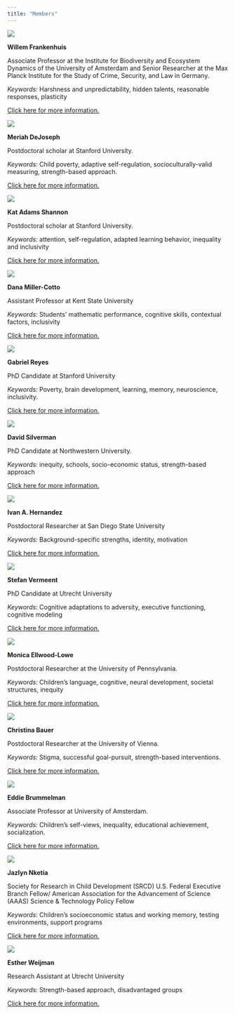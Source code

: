 ```yaml
---
title: "Members"
---
```


::: member
![](img/Willem.jpg){.member-photo}

::: member-details
**Willem Frankenhuis**

Associate Professor at the Institute for Biodiversity and Ecosystem Dynamics of the University of Amsterdam and Senior Researcher at the Max Planck Institute for the Study of Crime, Security, and Law in Germany.

*Keywords:* Harshness and unpredictability, hidden talents, reasonable responses, plasticity

::: reduce-paragraph-spacing
::: special-sentence
[Click here for more information.](http://www.willem.maartenfrankenhuis.nl/)
:::
:::
:::
:::

::: member
![](img/meriah.jpg){.member-photo}

::: member-details
**Meriah DeJoseph**

Postdoctoral scholar at Stanford University.

::: reduce-paragraph-spacing
*Keywords:* Child poverty, adaptive self-regulation, socioculturally-valid measuring, strength-based approach.
:::

::: reduce-paragraph-spacing
::: special-sentence
[Click here for more information.](https://meriahdejoseph.com/)
:::
:::
:::
:::

::: member
![](img/Kat.jpg){.member-photo}

::: member-details
**Kat Adams Shannon**

Postdoctoral scholar at Stanford University.

::: reduce-paragraph-spacing
*Keywords:* attention, self-regulation, adapted learning behavior, inequality and inclusivity
:::

::: reduce-paragraph-spacing
::: special-sentence
[Click here for more information.](https://www.katadams.com/)
:::
:::
:::
:::

::: member
![](img/dana.png){.member-photo}

::: member-details
**Dana Miller-Cotto**

Assistant Professor at Kent State University

::: reduce-paragraph-spacing
*Keywords:* Students' mathematic performance, cognitive skills, contextual factors, inclusivity
:::

::: reduce-paragraph-spacing
::: special-sentence
[Click here for more information.](https://www.danamillercotto.com/)
:::
:::
:::
:::

::: member
![](img/Gabriel.jpeg){.member-photo}

::: member-details
**Gabriel Reyes**

PhD Candidate at Stanford University

::: reduce-paragraph-spacing
*Keywords:* Poverty, brain development, learning, memory, neuroscience, inclusivity.
:::

::: reduce-paragraph-spacing
::: special-sentence
[Click here for more information.](https://greyes1996.github.io/)
:::
:::
:::
:::

::: member
![](img/David.jpeg.webp){.member-photo}

::: member-details
**David Silverman**

PhD Candidate at Northwestern University.

::: reduce-paragraph-spacing
*Keywords:* inequity, schools, socio-economic status, strength-based approach
:::

::: reduce-paragraph-spacing
::: special-sentence
[Click here for more information.](https://dmsilverman.com/)
:::
:::
:::
:::

::: member
![](img/Ivan.jpg){.member-photo}

::: member-details
**Ivan A. Hernandez**

Postdoctoral Researcher at San Diego State University

::: reduce-paragraph-spacing
*Keywords:* Background-specific strengths, identity, motivation
:::

::: reduce-paragraph-spacing
::: special-sentence
[Click here for more information.](https://ivanalfonsohernandez.com/)
:::
:::
:::
:::

::: member
![](img/Stefan.jpeg){.member-photo}

::: member-details
**Stefan Vermeent**

PhD Candidate at Utrecht University

::: reduce-paragraph-spacing
*Keywords:* Cognitive adaptations to adversity, executive functioning, cognitive modeling
:::

::: reduce-paragraph-spacing
::: special-sentence
[Click here for more information.](http://stefan-vermeent.nl/)
:::
:::
:::
:::

::: member
![](img/Monica.jpg.webp){.member-photo}

::: member-details
**Monica Ellwood-Lowe**

Postdoctoral Researcher at the University of Pennsylvania.

::: reduce-paragraph-spacing
*Keywords:* Children's language, cognitive, neural development, societal structures, inequity
:::

::: reduce-paragraph-spacing
::: special-sentence
[Click here for more information.](https://www.mellwoodlowe.com/)
:::
:::
:::
:::

::: member
![](img/Christina.jpg){.member-photo}

::: member-details
**Christina Bauer**

Postdoctoral Researcher at the University of Vienna.

::: reduce-paragraph-spacing
*Keywords:* Stigma, successful goal-pursuit, strength-based interventions.
:::

::: reduce-paragraph-spacing
::: special-sentence
[Click here for more information.](https://mot-psy.univie.ac.at/about-us/christina-bauer/)
:::
:::
:::
:::

::: member
![](img/Eddie.jpg.webp){.member-photo}

::: member-details
**Eddie Brummelman**

Associate Professor at University of Amsterdam.

::: reduce-paragraph-spacing
*Keywords:* Children's self-views, inequality, educational achievement, socialization.
:::

::: reduce-paragraph-spacing
::: special-sentence
[Click here for more information.](https://kidlab.nl/)
:::
:::
:::
:::

::: member
![](img/Jazlyn.png){.member-photo}

::: member-details
**Jazlyn Nketia**

Society for Research in Child Development (SRCD) U.S. Federal Executive Branch Fellow/ American Association for the Advancement of Science (AAAS) Science & Technology Policy Fellow

::: reduce-paragraph-spacing
*Keywords:* Children's socioeconomic status and working memory, testing environments, support programs
:::

::: reduce-paragraph-spacing
::: special-sentence
[Click here for more information.](https://scholar.google.com/citations?user=2C7OTv4AAAAJ&hl=en&oi=ao)
:::
:::
:::
:::

::: member
![](img/Esther.jpeg){.member-photo}

::: member-details
**Esther Weijman**

Research Assistant at Utrecht University

::: reduce-paragraph-spacing
*Keywords:* Strength-based approach, disadvantaged groups
:::

::: reduce-paragraph-spacing
::: special-sentence
[Click here for more information.](https://www.uu.nl/staff/ELWeijman)
:::
:::
:::
:::
